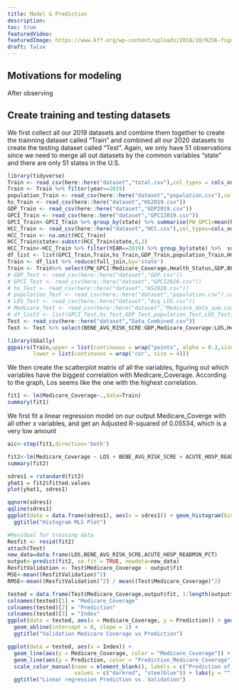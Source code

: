 ```yaml
---
title: Model & Prediction
description:
toc: true
featuredVideo:
featuredImage: https://www.kff.org/wp-content/uploads/2018/10/9256-figure-1.png
draft: false
---
```

## Motivations for modeling

After observing 

## Create training and testing datasets

We first collect all our 2019 datasets and combine them together to create the  trainning dataset called "Train" and combined all our 2020 datasets to create the testing dataset called "Test". Again, we only have 51 observations since we need to merge all out datasets by the common variables "state" and there are only 51 states in the U.S.
```r
library(tidyverse)
Train <- read_csv(here::here("dataset","total.csv"),col_types = cols_only(Medicare_Coverage=col_number(),year=col_number(),LOS=col_number(),state=col_character()))
Train <- Train %>% filter(year==2019)
population_Train <- read_csv(here::here("dataset","population.csv"),col_types = cols_only(state=col_character(),Year2019=col_number()))
hs_Train <- read_csv(here::here("dataset","HS2019.csv"))
GDP_Train <- read_csv(here::here("dataset","GDP2019.csv"))
GPCI_Train <- read_csv(here::here("dataset","GPCI2019.csv"))
GPCI_Train<-GPCI_Train %>% group_by(state) %>% summarise(PW_GPCI=mean(PW_GPCI),PE_GPCI=mean(PE_GPCI),MP_GPCI=mean(MP_GPCI))
HCC_Train <- read_csv(here::here("dataset","HCC.csv"),col_types=cols_only(BENE_AVG_RISK_SCRE=col_number(),ACUTE_HOSP_READMSN_PCT=col_number(),state=col_character(),YEAR=col_number()))
HCC_Train <- na.omit(HCC_Train)
HCC_Train$state<-substr(HCC_Train$state,0,2)
HCC_Train<-HCC_Train %>% filter(YEAR==2019) %>% group_by(state) %>%  summarise(BENE_AVG_RISK_SCRE=mean(BENE_AVG_RISK_SCRE),ACUTE_HOSP_READMSN_PCT=mean(ACUTE_HOSP_READMSN_PCT))
df_list <- list(GPCI_Train,Train,hs_Train,GDP_Train,population_Train,HCC_Train)
Train <- df_list %>% reduce(full_join,by='state')
Train <- Train%>% select(PW_GPCI:Medicare_Coverage,Health_Status,GDP,BENE_AVG_RISK_SCRE,ACUTE_HOSP_READMSN_PCT) %>% head(-3)
# GDP_Test <- read_csv(here::here("dataset","GDP.csv"))
# GPCI_Test <- read_csv(here::here("dataset","GPCI2020.csv"))
# hs_Test <- read_csv(here::here("dataset","HS2020.csv"))
# population_Test <- read_csv(here::here("dataset","population.csv"),col_types = cols_only(state=col_character(),Year2020=col_number()))
# LOS_Test <- read_csv(here::here("dataset","Avg_LOS.csv"))
# Medicare_Test <- read_csv(here::here("dataset","Medicare_data_sum.csv"),col_types = cols_only(state=col_character(),Medicare_Coverage=col_number()))
# df_list2 <- list(GPCI_Test,hs_Test,GDP_Test,population_Test,LOS_Test,Medicare_Test,Hcc_Test)
Test <- read_csv(here::here("dataset","Data_Combined.csv"))
Test <- Test %>% select(BENE_AVG_RISK_SCRE:GDP,Medicare_Coverage:LOS,Health_Status)
```




```r
library(GGally)
ggpairs(Train,upper = list(continuous = wrap("points", alpha = 0.3,size=0.1)),
        lower = list(continuous = wrap('cor', size = 4)))
```

We then create the scatterplot matrix of all the variables, figuring out which variables have the biggest correlation with Medicare_Coverage. According to the graph, Los seems like the one with the highest correlation.

```r
fit1 <- lm(Medicare_Coverage~.,data=Train)
summary(fit1)
```

We first fit a linear regression model on our output Medicare_Coverge with all other x variables, and get an Adjusted R-squared of 0.05534, which is a very low amount
```r
aic<-step(fit1,direction='both')
```

```r
fit2<-lm(Medicare_Coverage ~ LOS + BENE_AVG_RISK_SCRE + ACUTE_HOSP_READMSN_PCT,data=Train)
summary(fit2)
```

```r
sdres1 = rstandard(fit2)
yhat1 = fit2$fitted.values
plot(yhat1, sdres1)
```


```r
qqnorm(sdres1)
qqline(sdres1)
ggplot(data = data.frame(sdres1), aes(x = sdres1)) + geom_histogram(bins = 30) +
  ggtitle("Histogram MLS Plot")
```

```r
#Residual for training data
Resfit <- resid(fit2)
attach(Test)
new_data=data.frame(LOS,BENE_AVG_RISK_SCRE,ACUTE_HOSP_READMSN_PCT)
output<-predict(fit2, se.fit = TRUE, newdata=new_data)
ResfitValidation <- Test$Medicare_Coverage - output$fit
MSE<-mean((ResfitValidation)^2)
RMSE<-mean((ResfitValidation)^2) / mean((Test$Medicare_Coverage)^2)
```

```r
tested = data.frame(Test$Medicare_Coverage,output$fit, 1:length(output$fit));
colnames(tested)[1] = "Medicare_Coverage"
colnames(tested)[2] = "Prediction"
colnames(tested)[3] = "Index"
ggplot(data = tested, aes(x = Medicare_Coverage, y = Prediction)) + geom_point() +
  geom_abline(intercept = 0, slope = 1) +
  ggtitle("Validation Medicare Coverage vs Prediction")
```

```r
ggplot(data = tested, aes(x = Index)) +
  geom_line(aes(y = Medicare_Coverage, color = "Medicare_Coverage")) + 
  geom_line(aes(y = Prediction, color = "Prediction_Medicare_Coverage"), linetype="twodash") +  
  scale_color_manual(name = element_blank(), labels = c("Prediction of Medicare Coverage", "Medicare Coverage"),
                     values = c("darkred", "steelblue")) + labs(y = "") + 
  ggtitle("Linear regression Prediction vs. Validation")
```